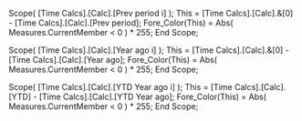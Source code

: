 Scope( [Time Calcs].[Calc].[Prev period i] );
    This = [Time Calcs].[Calc].&[0] -
           [Time Calcs].[Calc].[Prev period];
    Fore_Color(This) = Abs( Measures.CurrentMember < 0 ) * 255;
End Scope;

Scope( [Time Calcs].[Calc].[Year ago i] );
    This = [Time Calcs].[Calc].&[0] -
           [Time Calcs].[Calc].[Year ago];
    Fore_Color(This) = Abs( Measures.CurrentMember < 0 ) * 255;
End Scope;

Scope( [Time Calcs].[Calc].[YTD Year ago i] );
    This = [Time Calcs].[Calc].[YTD] -
           [Time Calcs].[Calc].[YTD Year ago];
    Fore_Color(This) = Abs( Measures.CurrentMember < 0 ) * 255;
End Scope;
